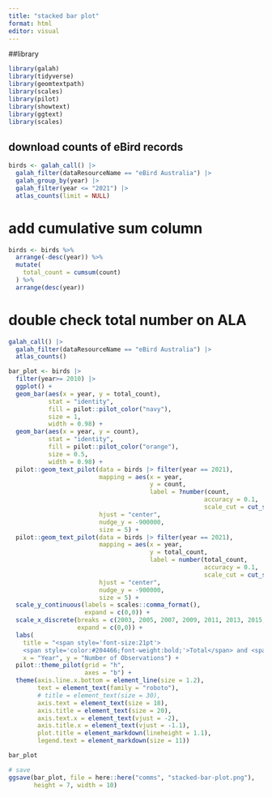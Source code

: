 ```yaml
---
title: "stacked bar plot"
format: html
editor: visual
---
```


##library

```r
library(galah)
library(tidyverse)
library(geomtextpath)
library(scales)
library(pilot)
library(showtext)
library(ggtext)
library(scales)
```

## download counts of eBird records

```r
birds <- galah_call() |>
  galah_filter(dataResourceName == "eBird Australia") |>
  galah_group_by(year) |>
  galah_filter(year <= "2021") |>
  atlas_counts(limit = NULL)

```

# add cumulative sum column

```r
birds <- birds %>%
  arrange(-desc(year)) %>%
  mutate(
    total_count = cumsum(count)
  ) %>%
  arrange(desc(year))
```

# double check total number on ALA

```r
galah_call() |>
  galah_filter(dataResourceName == "eBird Australia") |>
  atlas_counts()
```

```r
bar_plot <- birds |>
  filter(year>= 2010) |>
  ggplot() +
  geom_bar(aes(x = year, y = total_count),
           stat = "identity",
           fill = pilot::pilot_color("navy"),
           size = 1,
           width = 0.98) +
  geom_bar(aes(x = year, y = count),
           stat = "identity",
           fill = pilot::pilot_color("orange"),
           size = 0.5,
           width = 0.98) +
  pilot::geom_text_pilot(data = birds |> filter(year == 2021),
                         mapping = aes(x = year,
                                       y = count,
                                       label = ?number(count,
                                                      accuracy = 0.1,
                                                      scale_cut = cut_short_scale())),
                         hjust = "center",
                         nudge_y = -900000,
                         size = 5) +
  pilot::geom_text_pilot(data = birds |> filter(year == 2021),
                         mapping = aes(x = year,
                                       y = total_count,
                                       label = number(total_count,
                                                      accuracy = 0.1,
                                                      scale_cut = cut_short_scale())),
                         hjust = "center",
                         nudge_y = -900000,
                         size = 5) +
  scale_y_continuous(labels = scales::comma_format(),
                     expand = c(0,0)) +
  scale_x_discrete(breaks = c(2003, 2005, 2007, 2009, 2011, 2013, 2015, 2017, 2019, 2021),
                   expand = c(0,0)) +
  labs(
    title = "<span style='font-size:21pt'>
    <span style='color:#204466;font-weight:bold;'>Total</span> and <span style='color:#f28100;font-weight:bold;'>yearly</span> eBird observations in the ALA </span>",
    x = "Year", y = "Number of Observations") +
  pilot::theme_pilot(grid = "h",
                     axes = "b") +
  theme(axis.line.x.bottom = element_line(size = 1.2),
        text = element_text(family = "roboto"),
        # title = element_text(size = 30),
        axis.text = element_text(size = 18),
        axis.title = element_text(size = 20),
        axis.text.x = element_text(vjust = -2),
        axis.title.x = element_text(vjust = -1.1),
        plot.title = element_markdown(lineheight = 1.1),
        legend.text = element_markdown(size = 11))

bar_plot

```

```r
# save
ggsave(bar_plot, file = here::here("comms", "stacked-bar-plot.png"),
       height = 7, width = 10)
```

